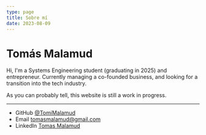 ```yaml
---
type: page
title: Sobre mí
date: 2023-08-09
---
```


# Tomás Malamud

Hi, I'm a Systems Engineering student (graduating in 2025) and entrepreneur. Currently managing a co-founded business, and looking for a transition into the tech industry.

As you can probably tell, this website is still a work in progress.

---

- GitHub [@TomiMalamud](https://github.com/TomiMalamud)
- Email tomasmalamud@gmail.com
- LinkedIn [Tomas Malamud](https://www.linkedin.com/in/tomas-malamud/)